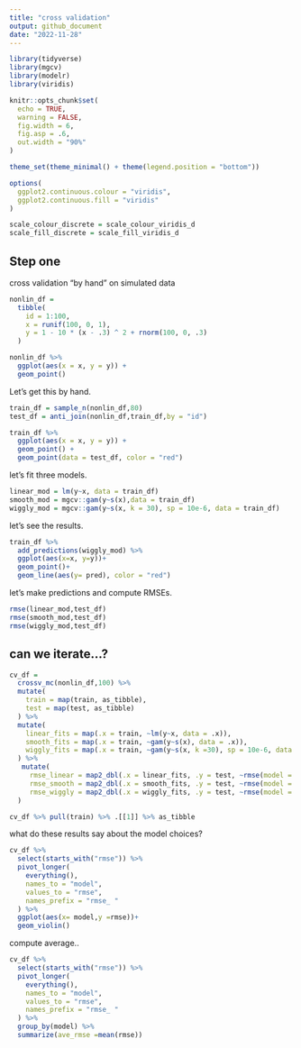 ```yaml
---
title: "cross validation"
output: github_document
date: "2022-11-28"
---
```


```r
library(tidyverse)
library(mgcv)
library(modelr)
library(viridis)

knitr::opts_chunk$set(
  echo = TRUE,
  warning = FALSE,
  fig.width = 6,
  fig.asp = .6,
  out.width = "90%"
)

theme_set(theme_minimal() + theme(legend.position = "bottom"))

options(
  ggplot2.continuous.colour = "viridis",
  ggplot2.continuous.fill = "viridis"
)

scale_colour_discrete = scale_colour_viridis_d
scale_fill_discrete = scale_fill_viridis_d
```

## Step one

cross validation "by hand" on simulated data

```r
nonlin_df = 
  tibble(
    id = 1:100,
    x = runif(100, 0, 1),
    y = 1 - 10 * (x - .3) ^ 2 + rnorm(100, 0, .3)
  )

nonlin_df %>% 
  ggplot(aes(x = x, y = y)) + 
  geom_point()
```

Let's get this by hand.

```r
train_df = sample_n(nonlin_df,80)
test_df = anti_join(nonlin_df,train_df,by = "id") 
```


```r
train_df %>% 
  ggplot(aes(x = x, y = y)) + 
  geom_point() +
  geom_point(data = test_df, color = "red")
```

let's fit three models.

```r
linear_mod = lm(y~x, data = train_df)
smooth_mod = mgcv::gam(y~s(x),data = train_df)
wiggly_mod = mgcv::gam(y~s(x, k = 30), sp = 10e-6, data = train_df)
```

let's see the results. 

```r
train_df %>% 
  add_predictions(wiggly_mod) %>% 
  ggplot(aes(x=x, y=y))+
  geom_point()+
  geom_line(aes(y= pred), color = "red")
```

let's make predictions and compute RMSEs.

```r
rmse(linear_mod,test_df)
rmse(smooth_mod,test_df)
rmse(wiggly_mod,test_df)
```

## can we iterate...?

```r
cv_df = 
  crossv_mc(nonlin_df,100) %>% 
  mutate(
    train = map(train, as_tibble),
    test = map(test, as_tibble)
  ) %>% 
  mutate(
    linear_fits = map(.x = train, ~lm(y~x, data = .x)),
    smooth_fits = map(.x = train, ~gam(y~s(x), data = .x)),
    wiggly_fits = map(.x = train, ~gam(y~s(x, k =30), sp = 10e-6, data = .x))
  ) %>% 
   mutate(
     rmse_linear = map2_dbl(.x = linear_fits, .y = test, ~rmse(model = .x, data = .y)),
     rmse_smooth = map2_dbl(.x = smooth_fits, .y = test, ~rmse(model = .x, data = .y)), 
     rmse_wiggly = map2_dbl(.x = wiggly_fits, .y = test, ~rmse(model = .x, data = .y))
  )
```

```r
cv_df %>% pull(train) %>% .[[1]] %>% as_tibble
```

what do these results say about the model choices?

```r
cv_df %>% 
  select(starts_with("rmse")) %>% 
  pivot_longer(
    everything(),
    names_to = "model",
    values_to = "rmse",
    names_prefix = "rmse_ "
  ) %>% 
  ggplot(aes(x= model,y =rmse))+
  geom_violin()
```

compute average..

```r
cv_df %>% 
  select(starts_with("rmse")) %>% 
  pivot_longer(
    everything(),
    names_to = "model",
    values_to = "rmse",
    names_prefix = "rmse_ "
  ) %>% 
  group_by(model) %>% 
  summarize(ave_rmse =mean(rmse))
```

